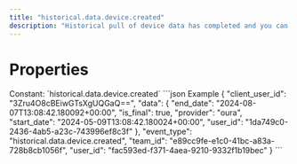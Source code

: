 ```yaml
---
title: "historical.data.device.created"
description: "Historical pull of device data has completed and you can now pull data for this resource."
---
```

# Properties
<ResponseField name="event_type" type="const string" required="true">
Constant: `historical.data.device.created`
</ResponseField>
<ResponseField name="team_id" type="string" required="true">
</ResponseField>
<ResponseField name="user_id" type="string" required="true">
</ResponseField>
<ResponseField name="client_user_id" type="string" required="true">
</ResponseField>
<ResponseField name="data" type="HistoricalDataCreated" required="true">
<Expandable title="HistoricalDataCreated" defaultOpen="true">
<ResponseField name="user_id" type="string" required="true">
</ResponseField>
<ResponseField name="start_date" type="string" required="true">
</ResponseField>
<ResponseField name="end_date" type="string" required="true">
</ResponseField>
<ResponseField name="is_final" type="boolean" required="true">
</ResponseField>
<ResponseField name="provider" type="string" required="true">
</ResponseField>
</Expandable>
</ResponseField>
<ResponseExample>
```json Example
{
  "client_user_id": "3Zru4O8cBEiwGTsXgUQGaQ==",
  "data": {
    "end_date": "2024-08-07T13:08:42.180092+00:00",
    "is_final": true,
    "provider": "oura",
    "start_date": "2024-05-09T13:08:42.180024+00:00",
    "user_id": "1da749c0-2436-4ab5-a23c-743996ef8c3f"
  },
  "event_type": "historical.data.device.created",
  "team_id": "e89cc9fe-e1c0-41bc-a83a-728b8cb1056f",
  "user_id": "fac593ed-f371-4aea-9210-9332f1b19bec"
}
```
</ResponseExample>
